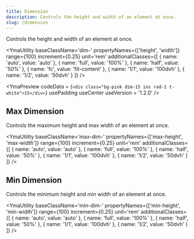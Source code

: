 ```yaml
---
title: Dimension
description: Controls the height and width of an element at once.
slug: /dimension
---
```



Controls the height and width of an element at once.

<YmaUtility 
  baseClassName='dim-' 
  propertyNames={['height', 'width']} 
  range={100} 
  increment={0.25} 
  unit='rem' 
  additionalClasses={[
    { name: 'auto', value: 'auto' },
    { name: 'full', value: '100%' },
    { name: 'half', value: '50%' },
    { name: 'fc', value: 'fit-content' },
    { name: '1/1', value: '100dvh' },
    { name: '1/2', value: '50dvh' }
  ]} 
/>

<YmaPreview
  codeData = {`<div class="bg-pink dim-15 ins rad-1 t-white">15</div>`}
  usePadding
  useCenter
  useVersion = '1.2.0'
/>

## Max Dimension

Controls the maximum height and max width of an element at once.

<YmaUtility 
  baseClassName='max-dim-' 
  propertyNames={['max-height', 'max-width']} 
  range={100} 
  increment={0.25} 
  unit='rem' 
  additionalClasses={[
    { name: 'auto', value: 'auto' },
    { name: 'full', value: '100%' },
    { name: 'half', value: '50%' },
    { name: '1/1', value: '100dvh' },
    { name: '1/2', value: '50dvh' }
  ]} 
/>

## Min Dimension

Controls the minimum height and min width of an element at once.

<YmaUtility 
  baseClassName='min-dim-' 
  propertyNames={['min-height', 'min-width']} 
  range={100} 
  increment={0.25} 
  unit='rem' 
  additionalClasses={[
    { name: 'auto', value: 'auto' },
    { name: 'full', value: '100%' },
    { name: 'half', value: '50%' },
    { name: '1/1', value: '100dvh' },
    { name: '1/2', value: '50dvh' }
  ]} 
/>
